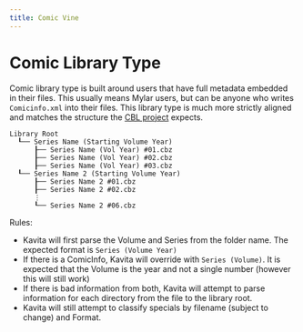 ---
title: Comic Vine
---

# Comic Library Type

Comic library type is built around users that have full metadata embedded in their files. This usually means Mylar users, but can be anyone who writes `Comicinfo.xml` into their files.
This library type is much more strictly aligned and matches the structure the [CBL project](https://github.com/DieselTech/CBL-ReadingLists) expects. 

```
Library Root
  ┖── Series Name (Starting Volume Year)
      ┠── Series Name (Vol Year) #01.cbz
      ┠── Series Name (Vol Year) #02.cbz
      ┠── Series Name (Vol Year) #03.cbz
  ┖── Series Name 2 (Starting Volume Year)
      ┠── Series Name 2 #01.cbz
      ┠── Series Name 2 #02.cbz
      ⋮
      ┖── Series Name 2 #06.cbz
```

Rules:
- Kavita will first parse the Volume and Series from the folder name. The expected format is `Series (Volume Year)`
- If there is a ComicInfo, Kavita will override with `Series (Volume)`. It is expected that the Volume is the year and not a single number (however this will still work)
- If there is bad information from both, Kavita will attempt to parse information for each directory from the file to the library root. 
- Kavita will still attempt to classify specials by filename (subject to change) and Format. 